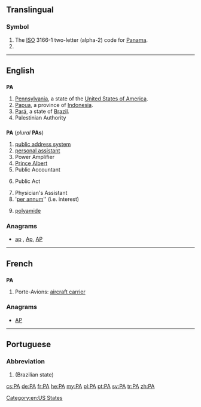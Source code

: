 {{also|Appendix:Variations of "pa"}}
==Translingual==

===Symbol===
{{head|mul|symbol}}

# The [[ISO]] 3166-1 two-letter (alpha-2) code for [[Panama]].
# {{SI-unit-abb|peta|ampere|[[electrical current]]}}

----

==English==

==={{abbreviation}}===
'''PA'''

# [[Pennsylvania]], a state of the [[United States of America]].
# [[Papua]], a province of [[Indonesia]].
# [[Pará]], a state of [[Brazil]].
# Palestinian Authority

==={{initialism}}===
'''PA''' (''plural'' '''PAs''')

# [[public address system]]
# [[personal assistant]]
# Power Amplifier
# [[Prince Albert]] {{qualifier|piercing}}
# Public Accountant
# {{legal}} Public Act
# Physician's Assistant
# '[[per annum]]'' (i.e. interest)
# {{organic compounds}} [[polyamide]]

===Anagrams===
* [[ap#English|ap]] , [[Ap#English|Ap]], [[AP#English|AP]]

----

==French==

==={{initialism|fr}}===
'''PA'''

# Porte-Avions: [[aircraft carrier]]

===Anagrams===
* [[AP#French|AP]]

----

==Portuguese==

===Abbreviation===
{{infl|pt|abbreviation}}

# {{abbreviation of|Pará|lang=pt}} (Brazilian state)

[[Category:en:US States]]

[[cs:PA]]
[[de:PA]]
[[fr:PA]]
[[he:PA]]
[[my:PA]]
[[pl:PA]]
[[pt:PA]]
[[sv:PA]]
[[tr:PA]]
[[zh:PA]]